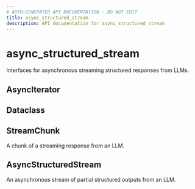 ```yaml
---
# AUTO-GENERATED API DOCUMENTATION - DO NOT EDIT
title: async_structured_stream
description: API documentation for async_structured_stream
---
```


# async_structured_stream

Interfaces for asynchronous streaming structured responses from LLMs.

## <ApiType type="Alias" path="responses/async_structured_stream/index" symbolName="AsyncIterator" /> AsyncIterator

## <ApiType type="Alias" path="responses/async_structured_stream/index" symbolName="Dataclass" /> Dataclass

## <ApiType type="Alias" path="responses/async_structured_stream/index" symbolName="StreamChunk" /> StreamChunk

A chunk of a streaming response from an LLM.

## <ApiType type="Class" path="responses/async_structured_stream/index" symbolName="AsyncStructuredStream" /> AsyncStructuredStream

An asynchronous stream of partial structured outputs from an LLM.


